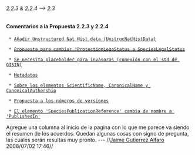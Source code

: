 ====== 2.2.3 & 2.2.4 --> 2.3 ======

==== Comentarios a la Propuesta 2.2.3 y 2.2.4 ====

  * [[tema001_unstructurednaturalhistory|Añadir Unstructured Nat Hist data (UnstrucNatHistData)]]

  * <del>[[tema002_threatstatus|Propuesta para cambiar "ProtectionLegaStatus a SpeciesLegalStatus]]</del>

  * [[tema003_placeholderinvasoras|Se necesita placeholder para invasoras (conexión con el std de GISIN)]]

  * [[tema004_metadatosdataset|Metadatos]]

  * [[tema005_scientificcanonical|Sobre los elementos ScientificName, CanonicalName y CanonicalAuthorship]]

  * [[tema006_numerosdeversion|Propuesta a los números de versiones]]

  * [[tema008_references|El elemento 'SpeciesPublicationReference' cambia de nombre a 'PublishedIn']] 


Agregue una columna al inicio de la pagina con lo que me parece va siendo el resumen de los acuerdos. Quedan algunas cosas con signo de pregunta, las cuales serán resultas muy pronto.  --- //[[jgutierrez@inbio.ac.cr|Jaime Gutierrez Alfaro]] 2008/07/02 17:46//


